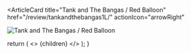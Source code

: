 <ArticleCard
  title="Tank and The Bangas / Red Balloon"
  href="/review/tankandthebangas1L/"
  actionIcon="arrowRight"
>

![Tank and The Bangas / Red Balloon](../../images/cd/tankandthebangas1L.jpg) 
                                                         
</ArticleCard>

  return (
    <>
      {children}
    </>
  );
}